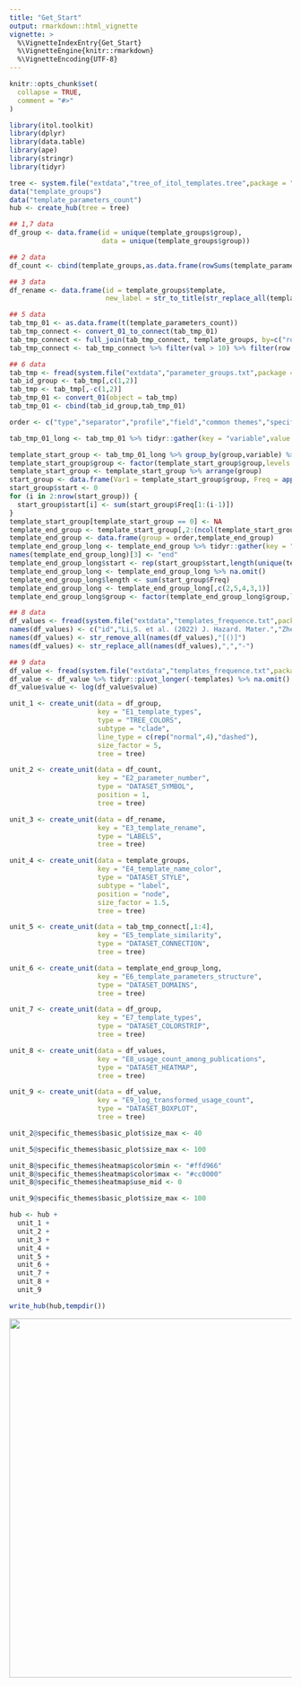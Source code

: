 ```yaml
---
title: "Get_Start"
output: rmarkdown::html_vignette
vignette: >
  %\VignetteIndexEntry{Get_Start}
  %\VignetteEngine{knitr::rmarkdown}
  %\VignetteEncoding{UTF-8}
---
```


```r
knitr::opts_chunk$set(
  collapse = TRUE,
  comment = "#>"
)
```

```r
library(itol.toolkit)
library(dplyr)
library(data.table)
library(ape)
library(stringr)
library(tidyr)
```

```r
tree <- system.file("extdata","tree_of_itol_templates.tree",package = "itol.toolkit")
data("template_groups")
data("template_parameters_count")
hub <- create_hub(tree = tree)

## 1,7 data
df_group <- data.frame(id = unique(template_groups$group), 
                       data = unique(template_groups$group))

## 2 data
df_count <- cbind(template_groups,as.data.frame(rowSums(template_parameters_count)))

## 3 data
df_rename <- data.frame(id = template_groups$template, 
                        new_label = str_to_title(str_replace_all(template_groups$template,"_"," ")))

## 5 data
tab_tmp_01 <- as.data.frame(t(template_parameters_count))
tab_tmp_connect <- convert_01_to_connect(tab_tmp_01)
tab_tmp_connect <- full_join(tab_tmp_connect, template_groups, by=c("row" = "template"))
tab_tmp_connect <- tab_tmp_connect %>% filter(val > 10) %>% filter(row != col)

## 6 data
tab_tmp <- fread(system.file("extdata","parameter_groups.txt",package = "itol.toolkit"))
tab_id_group <- tab_tmp[,c(1,2)]
tab_tmp <- tab_tmp[,-c(1,2)]
tab_tmp_01 <- convert_01(object = tab_tmp)
tab_tmp_01 <- cbind(tab_id_group,tab_tmp_01)

order <- c("type","separator","profile","field","common themes","specific themes","data")

tab_tmp_01_long <- tab_tmp_01 %>% tidyr::gather(key = "variable",value = "value",c(-parameter,-group))

template_start_group <- tab_tmp_01_long %>% group_by(group,variable) %>% summarise(sublen = sum(value)) %>% tidyr::spread(key=variable,value=sublen)
template_start_group$group <- factor(template_start_group$group,levels = order)
template_start_group <- template_start_group %>% arrange(group)
start_group <- data.frame(Var1 = template_start_group$group, Freq = apply(template_start_group[,-1], 1, max))
start_group$start <- 0
for (i in 2:nrow(start_group)) {
  start_group$start[i] <- sum(start_group$Freq[1:(i-1)])
}
template_start_group[template_start_group == 0] <- NA
template_end_group <- template_start_group[,2:(ncol(template_start_group)-1)] + start_group$start
template_end_group <- data.frame(group = order,template_end_group)
template_end_group_long <- template_end_group %>% tidyr::gather(key = "variable",value = "value",-group)
names(template_end_group_long)[3] <- "end"
template_end_group_long$start <- rep(start_group$start,length(unique(template_end_group_long$variable)))
template_end_group_long <- template_end_group_long %>% na.omit()
template_end_group_long$length <- sum(start_group$Freq)
template_end_group_long <- template_end_group_long[,c(2,5,4,3,1)]
template_end_group_long$group <- factor(template_end_group_long$group,levels = order)

## 8 data
df_values <- fread(system.file("extdata","templates_frequence.txt",package = "itol.toolkit"))
names(df_values) <- c("id","Li,S. et al. (2022) J. Hazard. Mater.","Zheng,L. et al. (2022) Environ. Pollut.","Welter,D.K. et al. (2021) mSystems","Zhang,L et al. (2022) Nat. Commun.","Rubbens,P. et al. (2019) mSystems","Laidoudi,Y. et al. (2022) Pathogens","Wang,Y. et al. (2022) Nat. Commun.","Ceres,K.M. et al. (2022) Microb. Genomics","Youngblut,N.D. et al. (2019) Nat. Commun.","Balvín,O. et al. (2018) Sci. Rep.","Prostak,S.M. et al. (2021) Curr. Biol.","Dijkhuizen,L.W. et al. (2021) Front. Plant Sci.","Zhang,X. et al. (2022) Microbiol. Spectr.","Peris,D. et al. (2022) PLOS Genet.","Denamur,E. et al. (2022) PLOS Genet.","Dezordi,F.Z. et al. (2022) bioRxiv","Lin,Y. et al. (2021) Microbiome","Wang,Y. et al. (2022) bioRxiv","Qi,Z. et al. (2022) Food Control","Zhou,X. et al. (2022) Food Res. Int.","Zhou,X. et al. (2022) Nat. Commun.")
names(df_values) <- str_remove_all(names(df_values),"[()]")
names(df_values) <- str_replace_all(names(df_values),",","-")

## 9 data
df_value <- fread(system.file("extdata","templates_frequence.txt",package = "itol.toolkit"))
df_value <- df_value %>% tidyr::pivot_longer(-templates) %>% na.omit() %>% select(templates,value) %>% as.data.frame()
df_value$value <- log(df_value$value)
```

```r
unit_1 <- create_unit(data = df_group, 
                      key = "E1_template_types", 
                      type = "TREE_COLORS", 
                      subtype = "clade", 
                      line_type = c(rep("normal",4),"dashed"),
                      size_factor = 5, 
                      tree = tree)

unit_2 <- create_unit(data = df_count, 
                      key = "E2_parameter_number", 
                      type = "DATASET_SYMBOL",
                      position = 1, 
                      tree = tree)

unit_3 <- create_unit(data = df_rename, 
                      key = "E3_template_rename", 
                      type = "LABELS",
                      tree = tree)

unit_4 <- create_unit(data = template_groups, 
                      key = "E4_template_name_color", 
                      type = "DATASET_STYLE", 
                      subtype = "label",
                      position = "node",
                      size_factor = 1.5,
                      tree = tree)

unit_5 <- create_unit(data = tab_tmp_connect[,1:4], 
                      key = "E5_template_similarity", 
                      type = "DATASET_CONNECTION", 
                      tree = tree)

unit_6 <- create_unit(data = template_end_group_long, 
                      key = "E6_template_parameters_structure", 
                      type = "DATASET_DOMAINS", 
                      tree = tree)

unit_7 <- create_unit(data = df_group, 
                      key = "E7_template_types", 
                      type = "DATASET_COLORSTRIP", 
                      tree = tree)

unit_8 <- create_unit(data = df_values, 
                      key = "E8_usage_count_among_publications", 
                      type = "DATASET_HEATMAP", 
                      tree = tree)

unit_9 <- create_unit(data = df_value, 
                      key = "E9_log_transformed_usage_count", 
                      type = "DATASET_BOXPLOT", 
                      tree = tree)
```

```r
unit_2@specific_themes$basic_plot$size_max <- 40

unit_5@specific_themes$basic_plot$size_max <- 100

unit_8@specific_themes$heatmap$color$min <- "#ffd966"
unit_8@specific_themes$heatmap$color$max <- "#cc0000"
unit_8@specific_themes$heatmap$use_mid <- 0

unit_9@specific_themes$basic_plot$size_max <- 100
```

```r
hub <- hub + 
  unit_1 + 
  unit_2 + 
  unit_3 + 
  unit_4 + 
  unit_5 + 
  unit_6 + 
  unit_7 + 
  unit_8 + 
  unit_9

write_hub(hub,tempdir())
```

![](images/itol_toolkit_v1_functions.jpg){width="640"}
